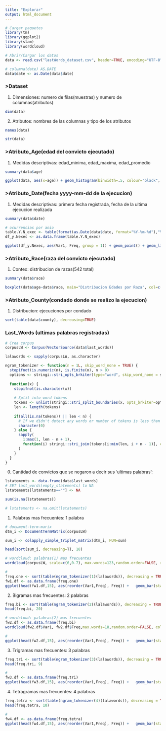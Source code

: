 ---
title: "Explorar"
output: html_document
---


```{r init, echo=FALSE, message=FALSE}
# Cargar paquetes
library(tm)
library(ggplot2)
library(slam)
library(wordcloud)

# Abrir/Cargar los datos
data <- read.csv("lastWords_dataset.csv", header=TRUE, encoding="UTF-8" )

# columna(date) AS.DATE
data$date <- as.Date(data$date)
```

### >Dataset

1. Dimensiones: numero de filas(muestras) y numero de columnas(atributos)

```{r dimensiones, echo=FALSE}
dim(data)
```

2. Atributos: nombres de las columnas y tipo de los atributos

```{r atributosNombres, echo=FALSE}
names(data)

str(data)
```


### >Atributo_Age(edad del convicto ejecutado)

1. Medidas descriptivas: edad_minima, edad_maxima, edad_promedio
```{r edad, echo=FALSE}
summary(data$age)

ggplot(data, aes(x=age)) + geom_histogram(binwidth=.5, colour="black", fill="orange") + ggtitle("Edad del convicto al ser ejecutado")
```


### >Atributo_Date(fecha yyyy-mm-dd de la ejecucion)

1. Medidas descriptivas: primera fecha registrada, fecha de la ultima ejecucion realizada

```{r fecha, echo=FALSE}
summary(data$date)

# ocurrencias por anio
table.Y.N_exec <- table(format(as.Date(data$date, format="%Y-%m-%d"),"%Y"))
df_y.Nexec <- as.data.frame(table.Y.N_exec)

ggplot(df_y.Nexec, aes(Var1, Freq, group = 1)) + geom_point() + geom_line() + labs(x="Year", y="Executed", title="Numero de ejecuciones por Anio") + theme(axis.text.x = element_text(angle = 90, hjust = 1))
```


### >Atributo_Race(raza del convicto ejecutado)

1. Conteo: distribucion de razas(542 total)

```{r raza, echo=FALSE}
summary(data$race)

boxplot(data$age~data$race, main="Distribucion Edades por Raza", col=c("mediumpurple", "brown", "yellow", "pink"))
```


### >Atributo_County(condado donde se realizo la ejecucion)

1. Distribucion: ejecuciones por condado

```{r condado, echo=FALSE}
sort(table(data$county), decreasing=TRUE)
```


### Last_Words (ultimas palabras registradas)

```{r initFrecLW, echo=FALSE}
# Crea corpus
corpusLW <- Corpus(VectorSource(data$last_words))

lalawords <- sapply(corpusLW, as.character)

ngram_tokenizer <- function(n = 1L, skip_word_none = TRUE) {
  stopifnot(is.numeric(n), is.finite(n), n > 0)
  options <- stringi::stri_opts_brkiter(type="word", skip_word_none = skip_word_none)
  
  function(x) {
    stopifnot(is.character(x))
    
    # Split into word tokens
    tokens <- unlist(stringi::stri_split_boundaries(x, opts_brkiter=options))
    len <- length(tokens)
    
    if(all(is.na(tokens)) || len < n) {
      # If we didn't detect any words or number of tokens is less than n return empty vector
      character(0)
    } else {
      sapply(
        1:max(1, len - n + 1),
        function(i) stringi::stri_join(tokens[i:min(len, i + n - 1)], collapse = " ")
      )
    }
  }
}

```

0. Cantidad de convictos que se negaron a decir sus 'ultimas palabras':

```{r contar_na, echo=FALSE}
lstatements <- data.frame(data$last_words)
# SET last_words[empty_statements] to NA
lstatements[lstatements==""] <- NA

sum(is.na(lstatements))

# lstatements <- na.omit(lstatements)

```



1. Palabras mas frecuentes: 1 palabra

```{r frecPal_i, echo=FALSE}
# document-term-marix
dtm_i <- DocumentTermMatrix(corpusLW)

sum_i <- colapply_simple_triplet_matrix(dtm_i, FUN=sum)

head(sort(sum_i, decreasing=T), 18)

# wordcloud: palabras(1) mas frecuentes
wordcloud(corpusLW, scale=c(6,0.7), max.words=123,random.order=FALSE, rot.per=0.35,colors=brewer.pal(8,"Dark2"))

#
freq.one <- sort(table(ngram_tokenizer(1)(lalawords)), decreasing = TRUE)
fw1.df <- as.data.frame(freq.one)
ggplot(head(fw1.df,15), aes(reorder(Var1,Freq), Freq)) +   geom_bar(stat = "identity") + coord_flip() +   xlab("Words") + ylab("Frequency") +   ggtitle("Most frequent words")
```

2. Bigramas mas frecuentes: 2 palabras

```{r frecPal_ii, echo=FALSE}
freq.bi <- sort(table(ngram_tokenizer(2)(lalawords)), decreasing = TRUE)
head(freq.bi, 20)

# wordcloud: palabras(2) mas frecuentes
fw2.df <- as.data.frame(freq.bi)
wordcloud(fw2.df$Var1, fw2.df$Freq,max.words=18,random.order=FALSE, colors=brewer.pal(8,"Dark2"))

#
ggplot(head(fw2.df,15), aes(reorder(Var1,Freq), Freq)) +   geom_bar(stat = "identity") + coord_flip() +   xlab("Bigrams") + ylab("Frequency") +   ggtitle("Most frequent bigrams")
```

3. Trigramas mas frecuentes: 3 palabras

```{r frecPal_iii, echo=FALSE}
freq.tri <- sort(table(ngram_tokenizer(3)(lalawords)), decreasing = TRUE)
head(freq.tri, 9)

#
fw3.df <- as.data.frame(freq.tri)
ggplot(head(fw3.df,15), aes(reorder(Var1,Freq), Freq)) +   geom_bar(stat = "identity") + coord_flip() +   xlab("Trigrams") + ylab("Frequency") +   ggtitle("Most frequent trigrams")
```

4. Tetragramas mas frecuentes: 4 palabras
```{r frecPal_iv, echo=FALSE}
freq.tetra <- sort(table(ngram_tokenizer(4)(lalawords)), decreasing = TRUE)
head(freq.tetra, 10)

#
fw4.df <- as.data.frame(freq.tetra)
ggplot(head(fw4.df,15), aes(reorder(Var1,Freq), Freq)) +   geom_bar(stat = "identity") + coord_flip() +   xlab("Tetragrams") + ylab("Frequency") +   ggtitle("Most frequent tetragrams")
```
